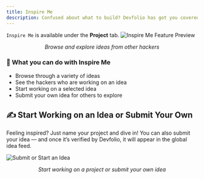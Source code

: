 ```yaml
---
title: Inspire Me
description: Confused about what to build? Devfolio has got you covered! 🤝🏻
---
```


<Callout title="Where to find it" type="info">
  <code>Inspire Me</code> is available under the <strong>Project</strong> tab.
</Callout>

<img src="/assets/IDEA.gif" alt="Inspire Me Feature Preview" />
<p align="center"><i>Browse and explore ideas from other hackers</i></p>



### 🚀 What you can do with Inspire Me

- Browse through a variety of ideas
- See the hackers who are working on an idea
- Start working on a selected idea
- Submit your own idea for others to explore



## ✍️ Start Working on an Idea or Submit Your Own

Feeling inspired? Just name your project and dive in! You can also submit your idea — and once it’s verified by Devfolio, it will appear in the global idea feed.

<img src="/assets/final.gif" alt="Submit or Start an Idea" />
<p align="center"><i>Start working on a project or submit your own idea</i></p>
